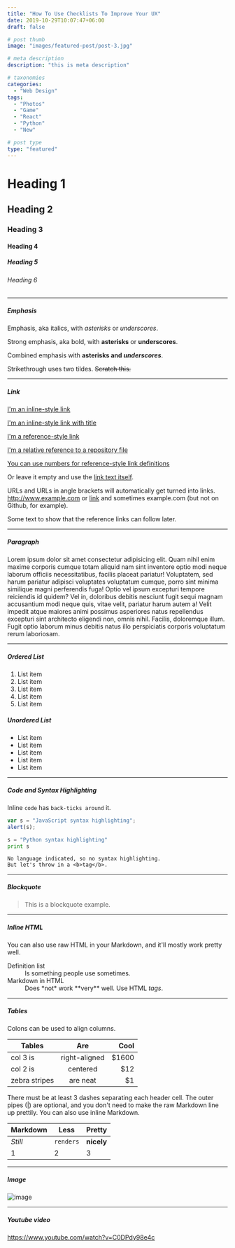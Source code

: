 ```yaml
---
title: "How To Use Checklists To Improve Your UX"
date: 2019-10-29T10:07:47+06:00
draft: false

# post thumb
image: "images/featured-post/post-3.jpg"

# meta description
description: "this is meta description"

# taxonomies
categories:
  - "Web Design"
tags:
  - "Photos"
  - "Game"
  - "React"
  - "Python"
  - "New"

# post type
type: "featured"
---
```


# Heading 1
## Heading 2
### Heading 3
#### Heading 4
##### Heading 5
###### Heading 6

<hr />

##### Emphasis

Emphasis, aka italics, with *asterisks* or _underscores_.

Strong emphasis, aka bold, with **asterisks** or __underscores__.

Combined emphasis with **asterisks and _underscores_**.

Strikethrough uses two tildes. ~~Scratch this.~~

<hr />

##### Link
[I'm an inline-style link](https://www.google.com)

[I'm an inline-style link with title](https://www.google.com "Google's Homepage")

[I'm a reference-style link][Arbitrary case-insensitive reference text]

[I'm a relative reference to a repository file](../blob/master/LICENSE)

[You can use numbers for reference-style link definitions][1]

Or leave it empty and use the [link text itself].

URLs and URLs in angle brackets will automatically get turned into links.
http://www.example.com or [link](http://www.example.com) and sometimes
example.com (but not on Github, for example).

Some text to show that the reference links can follow later.

[arbitrary case-insensitive reference text]: https://www.mozilla.org
[1]: http://slashdot.org
[link text itself]: http://www.reddit.com

<hr />

##### Paragraph

Lorem ipsum dolor sit amet consectetur adipisicing elit. Quam nihil enim maxime corporis cumque totam aliquid nam sint inventore optio modi neque laborum officiis necessitatibus, facilis placeat pariatur! Voluptatem, sed harum pariatur adipisci voluptates voluptatum cumque, porro sint minima similique magni perferendis fuga! Optio vel ipsum excepturi tempore reiciendis id quidem? Vel in, doloribus debitis nesciunt fugit sequi magnam accusantium modi neque quis, vitae velit, pariatur harum autem a! Velit impedit atque maiores animi possimus asperiores natus repellendus excepturi sint architecto eligendi non, omnis nihil. Facilis, doloremque illum. Fugit optio laborum minus debitis natus illo perspiciatis corporis voluptatum rerum laboriosam.

<hr />

##### Ordered List

1. List item
2. List item
3. List item
4. List item
5. List item


##### Unordered List

* List item
* List item
* List item
* List item
* List item

<hr />

##### Code and Syntax Highlighting

Inline `code` has `back-ticks around` it.

```javascript
var s = "JavaScript syntax highlighting";
alert(s);
```

```python
s = "Python syntax highlighting"
print s
```

```
No language indicated, so no syntax highlighting.
But let's throw in a <b>tag</b>.
```

<hr />

##### Blockquote

> This is a blockquote example.

<hr />

##### Inline HTML

You can also use raw HTML in your Markdown, and it'll mostly work pretty well.

<dl>
  <dt>Definition list</dt>
  <dd>Is something people use sometimes.</dd>

  <dt>Markdown in HTML</dt>
  <dd>Does *not* work **very** well. Use HTML <em>tags</em>.</dd>
</dl>


<hr />

##### Tables

Colons can be used to align columns.

| Tables        | Are           | Cool  |
| ------------- |:-------------:| -----:|
| col 3 is      | right-aligned | $1600 |
| col 2 is      | centered      |   $12 |
| zebra stripes | are neat      |    $1 |

There must be at least 3 dashes separating each header cell.
The outer pipes (|) are optional, and you don't need to make the
raw Markdown line up prettily. You can also use inline Markdown.

Markdown | Less | Pretty
--- | --- | ---
*Still* | `renders` | **nicely**
1 | 2 | 3

<hr />

##### Image

![image](../../images/post/post-1.jpg)

<hr />

##### Youtube video

https://www.youtube.com/watch?v=C0DPdy98e4c
